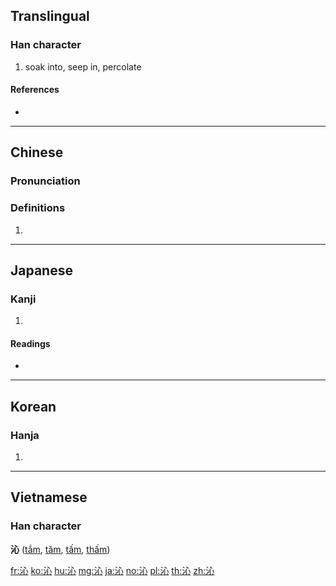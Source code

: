 ==Translingual==

===Han character===
{{Han char|rn=85|rad=水|as=04|sn=7|four=33100|canj=EP}}

# soak into, seep in, percolate

====References====
* {{Han ref|kx=0609.110|dkj=17182|dj=1002.080|hdz=31574.020|uh=6C81|ud=27777|bh=A847|bd=43079}}

----

==Chinese==
{{zh-forms}}

===Pronunciation===
{{zh-pron
|m=qìn
|c=sam3
|h=pfs=
|md=
|mn=
|w=
|mc=y
|oc=y
|cat=
}}

===Definitions===
{{zh-hanzi}}

# {{rfdef|lang=zh}}

----

==Japanese==

===Kanji===
{{ja-kanji|grade=|rs=水04}}

# {{defn|lang=ja|sort=水04}}

====Readings====
* {{ja-readings|on=[[しん]] (shin)|kun=[[しみる]] (shimiru)}}

----

==Korean==

===Hanja===
{{ko-hanja|hangeul=심|eumhun=|rv=sim|mr=sim|y=sim}}

# {{defn|lang=ko|sort=水04}}

----

==Vietnamese==

===Han character===
'''沁''' ([[tắm]], [[tăm]], [[tấm]], [[thấm]])

[[fr:沁]]
[[ko:沁]]
[[hu:沁]]
[[mg:沁]]
[[ja:沁]]
[[no:沁]]
[[pl:沁]]
[[th:沁]]
[[zh:沁]]